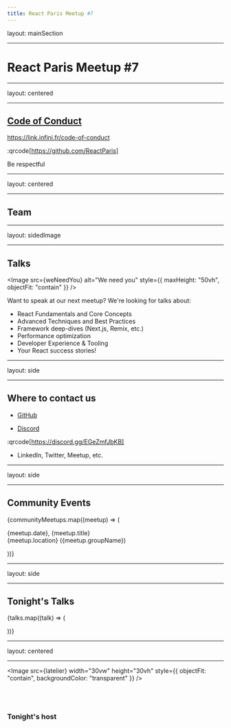```yaml
---
title: React Paris Meetup #7
---
```


layout: mainSection

---


# React Paris Meetup #7

---

layout: centered

---

## **[Code of Conduct](https://github.com/ReactParis/.github/blob/main/CODE_OF_CONDUCT.markdown)**

https://link.infini.fr/code-of-conduct

:qrcode[https://github.com/ReactParis]

Be respectful

---

layout: centered

---

## Team

<OrgList orgs={orgs} />

---

layout: sidedImage

---

## **Talks**


<Image
  src={weNeedYou}
  alt="We need you"
  style={{ maxHeight: "50vh", objectFit: "contain" }}
/>

Want to speak at our next meetup? We're looking for talks about:

- React Fundamentals and Core Concepts
- Advanced Techniques and Best Practices
- Framework deep-dives (Next.js, Remix, etc.)
- Performance optimization
- Developer Experience & Tooling
- Your React success stories!

---

layout: side

---

## **Where to contact us**

<Side>

- [GitHub](https://github.com/ReactParis)

- [Discord](https://discord.gg/EGeZmfJbKB)

<div style={{alignSelf: 'center'}}>

:qrcode[https://discord.gg/EGeZmfJbKB]

</div>

- LinkedIn, Twitter, Meetup, etc.

</Side>

---

layout: side

---

## **Community Events**

<Side>
<ItemsColumn>

{communityMeetups.map((meetup) => (

<p>
  {meetup.date}, {meetup.title}
  <br /> {meetup.location} ({meetup.groupName})
</p>

))}

</ItemsColumn>
</Side>

---

layout: side

---

## **Tonight's Talks**

<Side>
  <TalkList>

{talks.map((talk) => (

<TalkCard key={talk.title} talk={talk} />

))}

  </TalkList>
</Side>

---

layout: centered

---


<Image
  src={latelier}
  width="30vw"
  height="30vh"
  style={{ objectFit: "contain", backgroundColor: "transparent" }}
/>

<br />
<br />

### **Tonight's host**
